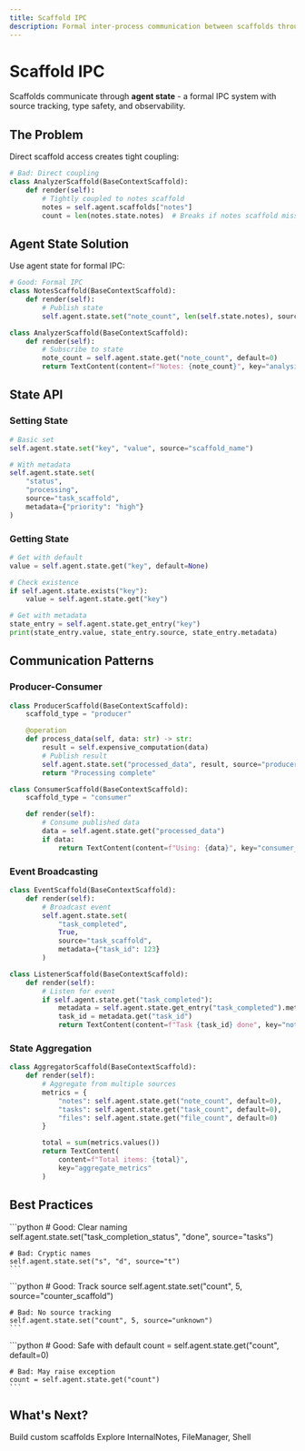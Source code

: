 ```yaml
---
title: Scaffold IPC
description: Formal inter-process communication between scaffolds through agent state
---
```


# Scaffold IPC

Scaffolds communicate through **agent state** - a formal IPC system with source tracking, type safety, and observability.

## The Problem

Direct scaffold access creates tight coupling:

```python
# Bad: Direct coupling
class AnalyzerScaffold(BaseContextScaffold):
    def render(self):
        # Tightly coupled to notes scaffold
        notes = self.agent.scaffolds["notes"]
        count = len(notes.state.notes)  # Breaks if notes scaffold missing
```

## Agent State Solution

Use agent state for formal IPC:

```python
# Good: Formal IPC
class NotesScaffold(BaseContextScaffold):
    def render(self):
        # Publish state
        self.agent.state.set("note_count", len(self.state.notes), source="notes")

class AnalyzerScaffold(BaseContextScaffold):
    def render(self):
        # Subscribe to state
        note_count = self.agent.state.get("note_count", default=0)
        return TextContent(content=f"Notes: {note_count}", key="analysis")
```

## State API

### Setting State

```python
# Basic set
self.agent.state.set("key", "value", source="scaffold_name")

# With metadata
self.agent.state.set(
    "status",
    "processing",
    source="task_scaffold",
    metadata={"priority": "high"}
)
```

### Getting State

```python
# Get with default
value = self.agent.state.get("key", default=None)

# Check existence
if self.agent.state.exists("key"):
    value = self.agent.state.get("key")

# Get with metadata
state_entry = self.agent.state.get_entry("key")
print(state_entry.value, state_entry.source, state_entry.metadata)
```

## Communication Patterns

### Producer-Consumer

```python
class ProducerScaffold(BaseContextScaffold):
    scaffold_type = "producer"

    @operation
    def process_data(self, data: str) -> str:
        result = self.expensive_computation(data)
        # Publish result
        self.agent.state.set("processed_data", result, source="producer")
        return "Processing complete"

class ConsumerScaffold(BaseContextScaffold):
    scaffold_type = "consumer"

    def render(self):
        # Consume published data
        data = self.agent.state.get("processed_data")
        if data:
            return TextContent(content=f"Using: {data}", key="consumer_output")
```

### Event Broadcasting

```python
class EventScaffold(BaseContextScaffold):
    def render(self):
        # Broadcast event
        self.agent.state.set(
            "task_completed",
            True,
            source="task_scaffold",
            metadata={"task_id": 123}
        )

class ListenerScaffold(BaseContextScaffold):
    def render(self):
        # Listen for event
        if self.agent.state.get("task_completed"):
            metadata = self.agent.state.get_entry("task_completed").metadata
            task_id = metadata.get("task_id")
            return TextContent(content=f"Task {task_id} done", key="notification")
```

### State Aggregation

```python
class AggregatorScaffold(BaseContextScaffold):
    def render(self):
        # Aggregate from multiple sources
        metrics = {
            "notes": self.agent.state.get("note_count", default=0),
            "tasks": self.agent.state.get("task_count", default=0),
            "files": self.agent.state.get("file_count", default=0)
        }

        total = sum(metrics.values())
        return TextContent(
            content=f"Total items: {total}",
            key="aggregate_metrics"
        )
```

## Best Practices

<AccordionGroup>
  <Accordion title="Use descriptive keys">
    ```python
    # Good: Clear naming
    self.agent.state.set("task_completion_status", "done", source="tasks")

    # Bad: Cryptic names
    self.agent.state.set("s", "d", source="t")
    ```
  </Accordion>

  <Accordion title="Always specify source">
    ```python
    # Good: Track source
    self.agent.state.set("count", 5, source="counter_scaffold")

    # Bad: No source tracking
    self.agent.state.set("count", 5, source="unknown")
    ```
  </Accordion>

  <Accordion title="Provide defaults when reading">
    ```python
    # Good: Safe with default
    count = self.agent.state.get("count", default=0)

    # Bad: May raise exception
    count = self.agent.state.get("count")
    ```
  </Accordion>
</AccordionGroup>

## What's Next?

<CardGroup cols={2}>
  <Card title="Creating Scaffolds" icon="hammer" href="/features/scaffolds/creating-scaffolds">
    Build custom scaffolds
  </Card>

  <Card title="Built-in Scaffolds" icon="layer-group" href="/features/scaffolds/builtin-scaffolds">
    Explore InternalNotes, FileManager, Shell
  </Card>
</CardGroup>
